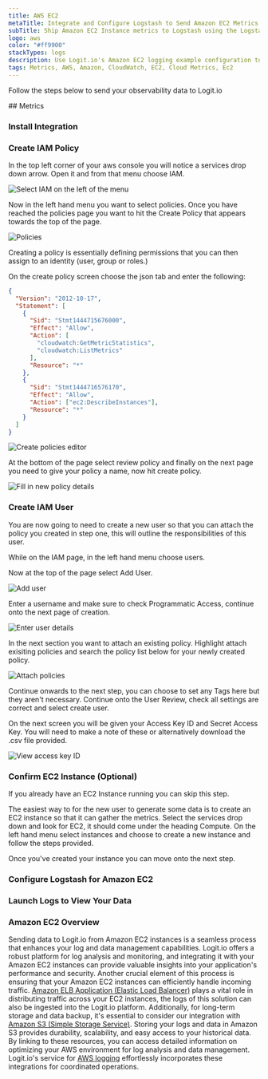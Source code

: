 ```yaml
---
title: AWS EC2
metaTitle: Integrate and Configure Logstash to Send Amazon EC2 Metrics
subTitle: Ship Amazon EC2 Instance metrics to Logstash using the Logstash Cloudwatch plugin
logo: aws
color: "#ff9900"
stackTypes: logs
description: Use Logit.io's Amazon EC2 logging example configuration to easily forward and send your metrics to Logstash and Elasticsearch.
tags: Metrics, AWS, Amazon, CloudWatch, EC2, Cloud Metrics, Ec2
---
```


Follow the steps below to send your observability data to Logit.io

<Steps>
  ## Metrics

  ### Install Integration

  <InstallIntegration/>
  
  ### Create IAM Policy
  In the top left corner of your aws console you will notice a services drop down arrow. Open it and from that menu choose IAM.

  ![Select IAM on the left of the menu](@/images/integrations/aws-cloudwatch/aws-cloudwatch-1.png)

  Now in the left hand menu you want to select policies. Once you have reached the policies page you want to hit the Create Policy that appears towards the top of the page. 

  ![Policies](@/images/integrations/aws-cloudwatch/aws-cloudwatch-8.png)

  Creating a policy is essentially defining permissions that you can then assign to an identity (user, group or roles.)

  On the create policy screen choose the json tab and enter the following:

  ```json copy showLineNumbers
  {
    "Version": "2012-10-17",
    "Statement": [
      {
        "Sid": "Stmt1444715676000",
        "Effect": "Allow",
        "Action": [
          "cloudwatch:GetMetricStatistics",
          "cloudwatch:ListMetrics"
        ],
        "Resource": "*"
      },
      {
        "Sid": "Stmt1444716576170",
        "Effect": "Allow",
        "Action": ["ec2:DescribeInstances"],
        "Resource": "*"
      }
    ]
  }
  ```

  ![Create policies editor](@/images/integrations/aws-cloudwatch/aws-cloudwatch-3.png)

  At the bottom of the page select review policy and finally on the next page you need to give your policy a name, now hit create policy.

  ![Fill in new policy details](@/images/integrations/aws-cloudwatch/aws-cloudwatch-4.png)

  ### Create IAM User

  You are now going to need to create a new user so that you can attach the policy you 
  created in step one, this will outline the responsibilities of this user. 

  While on the IAM page, in the left hand menu choose users.

  Now at the top of the page select Add User.

  ![Add user](@/images/integrations/aws-cloudwatch/aws-cloudwatch-2.png)

  Enter a username and make sure to check Programmatic Access, continue onto the next page of creation.

  ![Enter user details](@/images/integrations/aws-cloudwatch/aws-cloudwatch-5.png)

  In the next section you want to attach an existing policy. Highlight attach exisiting policies and 
  search the policy list below for your newly created policy.

  ![Attach policies](@/images/integrations/aws-cloudwatch/aws-cloudwatch-6.png)

  Continue onwards to the next step, you can choose to set any Tags here but they aren't necessary. 
  Continue onto the User Review, check all settings are correct and select create user.

  On the next screen you will be given your Access Key ID and Secret Access Key. 
  You will need to make a note of these or alternatively download the .csv file provided.

  ![View access key ID](@/images/integrations/aws-cloudwatch/aws-cloudwatch-7.png)

  ### Confirm EC2 Instance (Optional)

  If you already have an EC2 Instance running you can skip this step.

  The easiest way to for the new user to generate some data is to create an EC2 instance so that it can gather the metrics. 
  Select the services drop down and look for EC2, it should come under the heading Compute. 
  On the left hand menu select instances and choose to create a new instance and follow the steps provided.

  Once you've created your instance you can move onto the next step.

  ### Configure Logstash for Amazon EC2

  <AddS3Input type="aws_ec2" stackType="logs" utmMedium="logs" utmCampaign="awsec2" input="s3" buttonText="AWS" />
  
  ### Launch Logs to View Your Data

  <LaunchVisualizer type="logs" />

</Steps>

### Amazon EC2 Overview

Sending data to Logit.io from Amazon EC2 instances is a seamless process that enhances 
your log and data management capabilities. Logit.io offers a robust platform for log 
analysis and monitoring, and integrating it with your Amazon EC2 instances can provide 
valuable insights into your application's performance and security. Another crucial element 
of this process is ensuring that your Amazon EC2 instances can efficiently handle incoming 
traffic. [Amazon ELB Application (Elastic Load Balancer)](/integrations/elb-application) 
plays a vital role in distributing traffic across your EC2 instances, the logs of 
this solution can also be ingested into the Logit.io platform. Additionally, for 
long-term storage and data backup, it's essential to consider our integration with 
[Amazon S3 (Simple Storage Service)](/integrations/s3). Storing your logs and data 
in Amazon S3 provides durability, scalability, and easy access to your historical 
data. By linking to these resources, you can access detailed information on optimizing 
your AWS environment for log analysis and data management. Logit.io's service for 
[AWS logging](https://logit.io/solutions/aws-logging/) effortlessly incorporates 
these integrations for coordinated operations.
